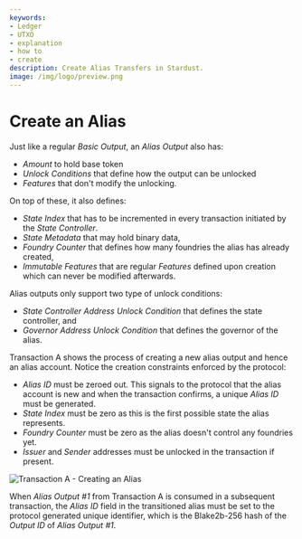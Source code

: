 ```yaml
---
keywords:
- Ledger
- UTXO
- explanation
- how to
- create
description: Create Alias Transfers in Stardust.
image: /img/logo/preview.png
---
```

# Create an Alias

Just like a regular _Basic Output_, an _Alias Output_ also has:
 - _Amount_ to hold base token
 - _Unlock Conditions_ that define how the output can be unlocked
 - _Features_ that don't modify the unlocking.

On top of these, it also defines:
 - _State Index_ that has to be incremented in every transaction initiated by the _State Controller_.
 - _State Metadata_ that may hold binary data,
 - _Foundry Counter_ that defines how many foundries the alias has already created,
 - _Immutable Features_ that are regular _Features_ defined upon creation which can never be modified afterwards.

Alias outputs only support two type of unlock conditions:
 - _State Controller Address Unlock Condition_ that defines the state controller,  and
 - _Governor Address Unlock Condition_ that defines the governor of the alias.

Transaction A shows the process of creating a new alias output and hence an alias account. Notice the creation
constraints enforced by the protocol:
 - _Alias ID_ must be zeroed out. This signals to the protocol that the alias account is new and when the transaction confirms,
a unique _Alias ID_ must be generated.
 - _State Index_ must be zero as this is the first possible state the alias represents.
 - _Foundry Counter_ must be zero as the alias doesn't control any foundries yet.
 - _Issuer_ and _Sender_ addresses must be unlocked in the transaction if present.

![Transaction A - Creating an Alias](/img/stardust_explanations/stardust_ledger_anatomy/alias_transaction/tx_A.svg)

When _Alias Output #1_ from Transaction A is consumed in a subsequent transaction, the _Alias ID_ field in the
transitioned alias must be set to the protocol generated unique identifier, which is the Blake2b-256 hash of the
_Output ID_ of _Alias Output #1_.
